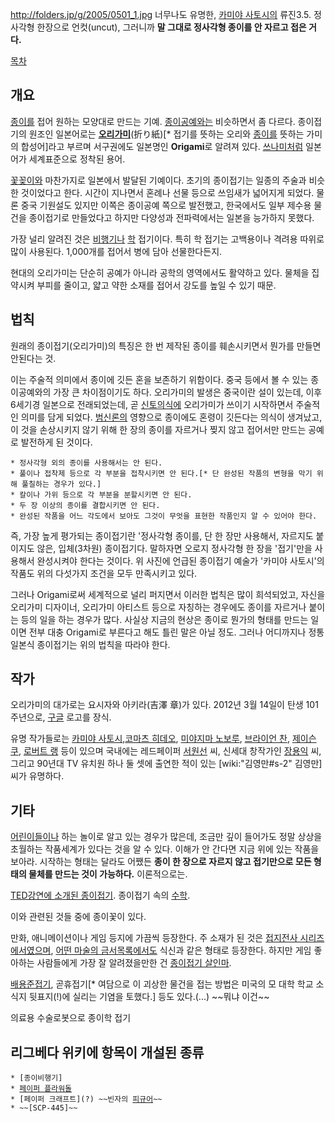 http://folders.jp/g/2005/0501_1.jpg
너무나도 유명한, [[카미야 사토시]]의 류진3.5. 정사각형 한장으로 언컷(uncut), 그러니까 '''말 그대로 정사각형 종이를 안 자르고 접은 거다.'''

[[목차]]

== 개요 ==
[[종이]]를 접어 원하는 모양대로 만드는 기예. [[종이공예]]와는 비슷하면서 좀 다르다. 종이접기의 원조인 일본어로는 '''[[오리가미]]'''(折り紙)[* 접기를 뜻하는 오리와 [[종이]]를 뜻하는 가미의 합성어]라고 부르며 서구권에도 일본명인 '''Origami'''로 알려져 있다. [[쓰나미]]처럼 일본어가 세계표준으로 정착된 용어. 

[[꽃꽂이]]와 마찬가지로 일본에서 발달된 기예이다. 초기의 종이접기는 일종의 주술과 비슷한 것이었다고 한다. 시간이 지나면서 혼례나 선물 등으로 쓰임새가 넓어지게 되었다. 물론 중국 기원설도 있지만 이쪽은 종이공예 쪽으로 발전했고, 한국에서도 일부 제수용 물건을 종이접기로 만들었다고 하지만 다양성과 전파력에서는 일본을 능가하지 못했다.

가장 널리 알려진 것은 [[비행기]]나 [[학]] 접기이다. 특히 학 접기는 고백용이나 격려용 따위로 많이 사용된다. 1,000개를 접어서 병에 담아 선물한다든지. 

현대의 오리가미는 단순히 공예가 아니라 공학의 영역에서도 활약하고 있다. 물체을 집약시켜 부피를 줄이고, 얇고 약한 소재를 접어서 강도를 높일 수 있기 때문. 
== 법칙 ==
원래의 종이접기(오리가미)의 특징은 한 번 제작된 종이를 훼손시키면서 뭔가를 만들면 안된다는 것. 

이는 주술적 의미에서 종이에 깃든 혼을 보존하기 위함이다. 중국 등에서 볼 수 있는 종이공예와의 가장 큰 차이점이기도 하다. 오리가미의 발생은 중국이란 설이 있는데, 이후 6세기경 일본으로 전래되었는데, 곧 [[신토]]의식에 오리가미가 쓰이기 시작하면서 주술적인 의미를 담게 되었다. [[범신론]]의 영향으로 종이에도 혼령이 깃든다는 의식이 생겨났고, 이 것을 손상시키지 않기 위해 한 장의 종이를 자르거나 찢지 않고 접어서만 만드는 공예로 발전하게 된 것이다. 

 * 정사각형 외의 종이를 사용해서는 안 된다.
 * 풀이나 접착제 등으로 각 부분을 접착시키면 안 된다.[* 단 완성된 작품의 변형을 막기 위해 풀칠하는 경우가 있다.]
 * 칼이나 가위 등으로 각 부분을 분할시키면 안 된다.
 * 두 장 이상의 종이를 결합시키면 안 된다.
 * 완성된 작품을 어느 각도에서 보아도 그것이 무엇을 표현한 작품인지 알 수 있어야 한다.

즉, 가장 높게 평가되는 종이접기란 '정사각형 종이를, 단 한 장만 사용해서, 자르지도 붙이지도 않은, 입체(3차원) 종이접기다. 말하자면 오로지 정사각형 한 장을 '접기'만을 사용해서 완성시켜야 한다는 것이다. 위 사진에 언급된 종이접기 예술가 '카미야 사토시'의 작품도 위의 다섯가지 조건을 모두 만족시키고 있다.

그러나 Origami로써 세계적으로 널리 퍼지면서 이러한 법칙은 많이 희석되었고, 자신을 오리가미 디자이너, 오리가미 아티스트 등으로 자칭하는 경우에도 종이를 자르거나 붙이는 등의 일을 하는 경우가 많다. 사실상 지금의 현상은 종이로 뭔가의 형태를 만드는 일이면 전부 대충 Origami로 부른다고 해도 틀린 말은 아닐 정도. 그러나 어디까지나 정통 일본식 종이접기는 위의 법칙을 따라야 한다.

== 작가 ==
오리가미의 대가로는 요시자와 아키라(吉澤 章)가 있다. 2012년 3월 14일이 탄생 101주년으로, [[구글]] 로고를 장식.

유명 작가들로는 [http://folders.jp/ 카미야 사토시],[http://www.origami.gr.jp/~komatsu/ 코마츠 히데오], [http://www.h5.dion.ne.jp/~origami/index.html 미야지마 노보루], [http://chosetec.darkclan.net/origami 브라이언 찬], [http://scripts.mit.edu/~jasonku/ 제이슨 쿠], [http://langorigami.com/ 로버트 랭] 등이 있으며 국내에는 레드페이퍼 [http://blog.naver.com/origami21 서원선] 씨, 신세대 창작가인 [http://blog.naver.com/gkfao7 장용익] 씨, 그리고 90년대 TV 유치원 하나 둘 셋에 출연한 적이 있는 [wiki:"김영만#s-2" 김영만] 씨가 유명하다.

== 기타 ==
[[어린이]]들이나 하는 놀이로 알고 있는 경우가 많은데, 조금만 깊이 들어가도 정말 상상을 초월하는 작품세계가 있다는 것을 알 수 있다. 이해가 안 간다면 지금 위에 있는 작품을 보아라. 시작하는 형태는 달라도 어쨌든 '''종이 한 장으로 자르지 않고 접기만으로 모든 형태의 물체를 만드는 것이 가능하다.''' 이론적으로는.

[http://www.ted.com/talks/lang/kor/robert_lang_folds_way_new_origami.html TED강연에 소개된 종이접기]. 종이접기 속의 [[수학]].

이와 관련된 것들 중에 종이꽃이 있다.

만화, 애니메이션이나 게임 등지에 가끔씩 등장한다. 주 소재가 된 것은 [[접지전사 시리즈]]에서였으며, [[어떤 마술의 금서목록]]에서도 식신과 같은 형태로 등장한다. 하지만 게임 좋아하는 사람들에게 가장 잘 알려졌을만한 건 [[종이접기 살인마]].

[[배용준]]접기, 곧휴접기[* 여담으로 이 괴상한 물건을 접는 방법은 미국의 모 대학 학교 소식지 뒷표지(!)에 실리는 기염을 토했다.] 등도 있다.(...) ~~뭐냐 이건~~

의료용 수술로봇으로 종이학 접기 [http://www.youtube.com/watch?v=x9Bjs99A0k0 ]

== 리그베다 위키에 항목이 개설된 종류 ==
 * [종이비행기]
 * [[페이퍼 플라워돌]]
 * [페이퍼 크래프트](?) ~~빈자의 [[피규어]]~~
 * ~~[SCP-445]~~
